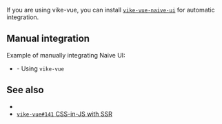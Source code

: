 
<CommunityNote url="https://www.naiveui.com" />

If you are using <Link href="/vike-vue">vike-vue</Link>, you can install [`vike-vue-naive-ui`](https://github.com/Jearce/vike-vue-naive-ui#readme) for automatic integration.

## Manual integration

Example of manually integrating Naive UI:
 - <Example timestamp="2024.08" repo="Jearce/vike-vue-naive-ui" href="https://github.com/Jearce/vike-vue-naive-ui/tree/7ad4f2ff12dd099b3d724368aa5af02cd1b3ba9f" /> - Using <Link href="/vike-vue">`vike-vue`</Link>

## See also

- <Link href="/css-in-js" />
- [`vike-vue#141` CSS-in-JS with SSR](https://github.com/vikejs/vike-vue/issues/141)
